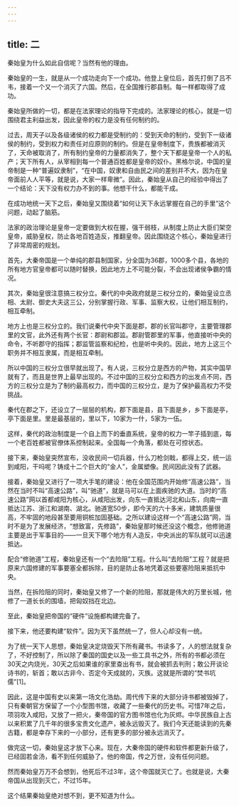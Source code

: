 ```yaml
---
---
---
```

title: 二
---



秦始皇为什么如此自信呢？当然有他的理由。

秦始皇的一生，就是从一个成功走向下一个成功。他登上皇位后，首先打倒了吕不韦，接着一个又一个消灭了六国。然后，在全国推行郡县制。每一样都取得了成功。

秦始皇所做的一切，都是在法家理论的指导下完成的。法家理论的核心，就是一切围绕君主利益出发，因此皇帝的权力是没有任何制约的。

过去，周天子以及各级诸侯的权力都是受制约的：受到天命的制约，受到下一级诸侯的制约，受到权力和责任对应原则的制约。但是在皇帝制度下，贵族都被消灭了，天命被取消了，所有制约皇帝的力量都消失了，整个天下都是皇帝一个人的私产；天下所有人，从宰相到每一个普通百姓都是皇帝的奴仆。黑格尔说，中国的皇帝制是一种“普遍奴隶制”，“在中国，奴隶和自由民之间的差别并不大，因为在皇帝面前人人平等，就是说，大家一样卑微”。因此，秦始皇从自己的经验中得出了一个结论：天下没有权力办不到的事。他想干什么，都能干成。

在成功地统一天下之后，秦始皇又围绕着“如何让天下永远掌握在自己的手里”这个问题，动起了脑筋。

法家的政治理论是皇帝一定要做到大权在握，强干弱枝，从制度上防止大臣们架空皇帝，威胁皇权，防止各地百姓造反，推翻皇帝。因此围绕这个核心，秦始皇进行了非常周密的规划。

首先，大秦帝国是一个单纯的郡县制国家，分全国为36郡，1000多个县，各地的所有地方官皇帝都可以随时替换，因此地方上不可能分裂，不会出现诸侯争霸的情况。

其次，秦始皇很注意搞三权分立。秦代的中央政府就是三权分立的，秦始皇设立丞相、太尉、御史大夫这三公，分别掌握行政、军事、监察大权，让他们相互制约，相互牵制。

地方上也是三权分立的。我们说秦代中央下面是郡，郡的长官叫郡守，主要管理郡里的文官，此外还有两个长官：郡尉和郡监。郡尉管郡里的军事，他直接听中央的命令，不听郡守的指挥；郡监管监察和纪检，也是听中央的。因此，地方上这三个职务并不相互隶属，而是相互牵制。

所以中国的三权分立很早就出现了。有人说，三权分立是西方的产物，其实中国早就有了，而且是世界上最早出现的。不过中国的三权分立和西方的出发点不同，西方的三权分立是为了制约最高权力，而中国的三权分立，是为了保护最高权力不受挑战。

秦代在郡之下，还设立了一层层的机构，郡下面是县，县下面是乡，乡下面是亭，亭下面是里。里是最基层的，里以下，10家为一什，5家为一伍。

这样，秦代的政治制度是一个自上而下的垂直系统，皇帝的权力一竿子插到底，每一个老百姓都被官僚体系控制起来。全国每一个角落，都处在可控状态。

接下来，秦始皇突然宣布，没收民间一切兵器，什么刀枪剑戟，都得上交，统一运到咸阳，干吗呢？铸成十二个巨大的“金人”，金属塑像。民间因此没有了武器。

接着，秦始皇又进行了一项大手笔的建设：他在全国范围内开始修“高速公路”，当然在当时不叫“高速公路”，叫“驰道”，就是马可以在上面疾驰的大道。当时的“高速公路”网以首都咸阳为核心，从咸阳出发，向东一直抵达河北和山东，向南一直抵达江苏、浙江和湖南、湖北。驰道宽50步，即今天的六十多米，建筑质量很高，不牢固的地段甚至要用铜桩加固基础。之所以建设这样一个“高速公路”网，当时不是为了发展经济，“想致富，先修路”，秦始皇那时候还没这个概念，他修驰道主要是出于军事目的——一旦天下哪个地方有人造反，中央派出的军队就可以迅速抵达。

配合“修驰道”工程，秦始皇还有一个“去险阻”工程。什么叫“去险阻”工程？就是把原来六国修建的军事要塞全都拆除，目的是防止各地凭着这些要塞险阻来抵抗中央。

当然，在拆险阻的同时，秦始皇又修了一个新的险阻，那就是伟大的万里长城，他修了一道长长的围墙，把匈奴挡在北边。

至此，秦始皇把帝国的“硬件”设施都构建完备了。

接下来，他还要构建“软件”。因为天下虽然统一了，但人心却没有一统。

为了统一天下人思想，秦始皇决定烧毁天下所有藏书。书读多了，人的想法就复杂了，不好控制了，所以除了秦国的国史以及一些工具书之外，所有的书都必须在30天之内烧光，30天之后如果谁的家里查出有书，就会被抓去判刑；敢公开谈论诗书的，斩首；敢以古非今、否定今天成就的，灭族。这就是所谓的“焚书坑儒”[1]。

因此，这是中国有史以来第一场文化浩劫。周代传下来的大部分诗书都被毁掉了，只有秦朝官方保留了一个小型图书馆，收藏了一些秦代的历史书。可惜7年之后，项羽攻入咸阳，又放了一把火，秦帝国的官方图书馆也化为灰烬。中华民族自上古以来积累了几千年的很多宝贵文化遗产，被永远毁灭了。我们今天还能读到的先秦古籍，都是幸存下来的一小部分，还有更多的部分被永远消灭了。

做完这一切，秦始皇这才放下心来。现在，大秦帝国的硬件和软件都更新升级了，已经固若金汤，看不到任何威胁了。他的帝国，传之万世，没有任何问题。

然而秦始皇万万不会想到，他死后不过3年，这个帝国就灭亡了。也就是说，大秦帝国从出现到灭亡，不过15年。

这个结果秦始皇绝对想不到，更不知道为什么。